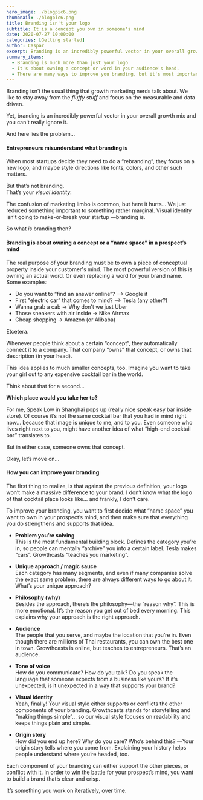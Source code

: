 ```yaml
---
hero_image: ./blogpic6.png
thumbnail: ./blogpic6.png
title: Branding isn't your logo
subtitle: It is a concept you own in someone's mind
date: 2020-07-27 10:00:00
categories: [Getting started]
author: Caspar
excerpt: Branding is an incredibly powerful vector in your overall growth mix. But you have to understand what it is actually about.
summary_items:
  - Branding is much more than just your logo
  - It's about owning a concept or word in your audience's head.
  - There are many ways to improve you branding, but it's most important that you stay consistent.
---
```


Branding isn’t the usual thing that growth marketing nerds talk about. We like to stay away from the _fluffy stuff_ and focus on the measurable and data driven.

Yet, branding is an incredibly powerful vector in your overall growth mix and you can't really ignore it.

And here lies the problem…

#### **Entrepreneurs misunderstand what branding is**

When most startups decide they need to do a “rebranding”, they focus on a new logo, and maybe style directions like fonts, colors, and other such matters.

But that’s not branding.  
That’s your _visual identity_.

The confusion of marketing limbo is common, but here it hurts… We just reduced something important to something rather marginal. Visual identity isn’t going to make-or-break your startup —branding is.

So what _is_ branding then?

#### **Branding is about owning a concept or a “name space” in a prospect’s mind**

The real purpose of your branding must be to own a piece of conceptual property inside your customer's mind. The most powerful version of this is owning an actual word. Or even replacing a word for your brand name. Some examples:

- Do you want to “find an answer online”? —> Google it
- First "electric car” that comes to mind? —> Tesla (any other?)
- Wanna grab a cab -> Why don't we just Uber
- Those sneakers with air inside -> Nike Airmax
- Cheap shopping -> Amazon (or Alibaba)

Etcetera.

Whenever people think about a certain “concept”, they automatically connect it to a company. That company “owns” that concept, or owns that description (in your head).

This idea applies to much smaller concepts, too. Imagine you want to take your girl out to any expensive cocktail bar in the world.

Think about that for a second…

**Which place would you take her to?**

For me, Speak Low in Shanghai pops up (really nice speak easy bar inside store). Of course it’s not the same cocktail bar that you had in mind right now… because that image is unique to me, and to you. Even someone who lives right next to you, might have another idea of what “high-end cocktail bar” translates to.

But in either case, someone owns that concept.

Okay, let’s move on…

#### **How you can improve your branding**

The first thing to realize, is that against the previous definition, your logo won’t make a massive difference to your brand. I don’t know what the logo of that cocktail place looks like… and frankly, I don’t care.

To improve your branding, you want to first decide what “name space” you want to own in your prospect’s mind, and then make sure that everything you do strengthens and supports that idea.

- **Problem you’re solving**  
  This is the most fundamental building block. Defines the category you’re in, so people can mentally “archive” you into a certain label. Tesla makes “cars”. Growthcasts “teaches you marketing”.

- **Unique approach / magic sauce**  
  Each category has many segments, and even if many companies solve the exact same problem, there are always different ways to go about it. What’s your unique approach?

- **Philosophy (why)**  
  Besides the approach, there’s the philosophy—the “reason why”. This is more emotional. It’s the reason you get out of bed every morning. This explains why your approach is the right approach.

- **Audience**  
  The people that you serve, and maybe the location that you’re in. Even though there are millions of Thai restaurants, you can own the best one in town. Growthcasts is online, but teaches to entrepreneurs. That’s an audience.

- **Tone of voice**  
  How do you communicate? How do you talk? Do you speak the language that someone expects from a business like yours? If it’s unexpected, is it unexpected in a way that supports your brand?

- **Visual identity**  
  Yeah, finally! Your visual style either supports or conflicts the other components of your branding. Growthcasts stands for storytelling and “making things simple”… so our visual style focuses on readability and keeps things plain and simple.

- **Origin story**  
  How did you end up here? Why do you care? Who’s behind this? —Your origin story tells where you come from. Explaining your history helps people understand where you’re headed, too.

Each component of your branding can either support the other pieces, or conflict with it. In order to win the battle for your prospect’s mind, you want to build a brand that’s clear and crisp.

It’s something you work on iteratively, over time.
